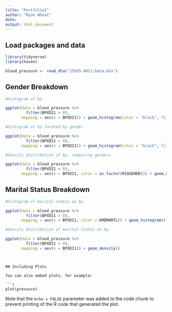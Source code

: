 ---
title: "Portfolio1"
author: "Ryan Wheat"
date:
output: html_document
---

## Load packages and data

```{r load-packages}
library(tidyverse)
library(haven)
```

```{r load-data}
blood_pressure <- read_dta("25505-0011-Data.dta")
```


## Gender Breakdown

```{r histogram-bp}

#histogram of bp

ggplot(data = blood_pressure %>%
         filter(BPXDI1 > 0), 
       mapping = aes(x = BPXDI1)) + geom_histogram(color = "black", fill = "white" ) + labs(x = "Diastolic Blood Pressure")

```

```{r gender-histogram-bp}

#histogram of bp faceted by gender

ggplot(data = blood_pressure %>%
         filter(BPXDI1 > 0), 
       mapping = aes(x = BPXDI1)) + geom_histogram(color = "black", fill = "white") + facet_wrap(~ RIAGENDR) + labs(subtitle = "1 = Male, 2 = Female") + labs(x = "Diastolic Blood Pressure") + theme_dark()
```

```{r density-dist-gender}

#density distribution of bp, comparing genders

ggplot(data = blood_pressure %>%
         filter(BPXDI1 > 0), 
       mapping = aes(x = BPXDI1, color = as.factor(RIAGENDR))) + geom_density()

```

## Marital Status Breakdown

```{r marital-histogram-bp}

#histogram of marital status on bp

ggplot(data = blood_pressure %>%
         filter(BPXDI1 > 0),
       mapping = aes(x = BPXDI1, color = DMDMARTL)) + geom_histogram()


```


```{r marital-density-bp}

#density distribution of marital status on bp

ggplot(data = blood_pressure %>%
         filter(BPXDI1 > 0), 
       mapping = aes(x = BPXDI1)) + geom_density()
```
```


## Including Plots

You can also embed plots, for example:

```{r pressure, echo=FALSE}
plot(pressure)
```

Note that the `echo = FALSE` parameter was added to the code chunk to prevent printing of the R code that generated the plot.
